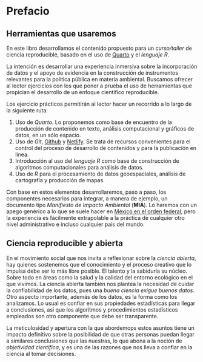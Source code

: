 # Prefacio {.unnumbered}

## Herramientas que usaremos

En este libro desarrollamos el contenido propuesto para un *curso/taller* de ciencia reproducible, basado en el uso de [Quarto](https://quarto.org/docs/books) y el *lenguaje R*.  

La intención es desarrollar una experiencia inmersiva sobre la incorporación de datos y el apoyo de evidencia en la construcción de instrumentos relevantes para la política pública en materia ambiental. Buscamos ofrecer al lector ejercicios con los que poner a prueba el uso de herramientas que propician el desarrollo de un enfoque científico reproducible.  

Los ejercicio prácticos permitirán al lector hacer un recorrido a lo largo de la siguiente ruta:

1.  Uso de *Quarto*. Lo proponemos como base de encuentro de la producción de contenido en texto, análisis computacional y gráficos de datos, en un sólo espacio.
2.  Uso de *Git*, [Github](http://www.github.com) y [Netlify](http://www.netlify.com). Se trata de recursos convenientes para el control del proceso de desarrollo de contenidos y para la publicación en línea.
3.  Introducción al uso del *lenguaje R* como base de construcción de algoritmos computacionales para análisis de datos.
4.  Uso de *R* para el procesamiento de datos geoespaciales, análisis de cartografía y producción de mapas.

Con base en estos elementos desarrollaremos, paso a paso, los componentes necesarios para integrar, a manera de ejemplo, un documento tipo *Manifiesto de Impacto Ambiental* (**MIA**). Lo haremos con un apego genérico a lo que se suele hacer en [México en el orden federal](https://www.gob.mx/semarnat/documentos/guias-de-impacto-ambiental), pero la experiencia es fácilmente extrapolable a la práctica de cualquier otro nivel administrativo e incluso cualquier país del mundo.


## Ciencia reproducible y abierta

En el movimiento social que nos invita a reflexionar sobre la *ciencia abierta*, hay quienes sostenemos que el conocimiento y el proceso creativo que lo impulsa debe ser lo más libre posible. El talento y la sabiduría su núcleo. Sobre todo en áreas como la salud y la calidad del entorno ecológico en el que vivimos. La ciencia abierta también nos plantea la necesidad de cuidar la confiabilidad de los datos, pues una *buena ciencia exigue buenos datos*. Otro aspecto importante, además de los datos, es la forma como los analizamos. Lo usual es confiar en sus propiedades estadísticas para llegar a conclusiones, así que los algorítmos y procedimientos estadísticos empleados son otro componente que debe ser transparente. 

La meticulosidad y apertura con la que abordemops estos asuntos tiene un impacto definitivo sobre la posibilidad de que otras personas puedan llegar a similares conclusiones que las nuestras, lo que abona a la noción de *objetividad científica*, y es una de las razones que nos lleva a confiar en la ciencia al tomar decisiones.







